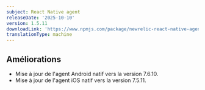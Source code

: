 ```yaml
---
subject: React Native agent
releaseDate: '2025-10-10'
version: 1.5.11
downloadLink: 'https://www.npmjs.com/package/newrelic-react-native-agent/v/1.5.10'
translationType: machine
---
```


## Améliorations

* Mise à jour de l&apos;agent Android natif vers la version 7.6.10.
* Mise à jour de l&apos;agent iOS natif vers la version 7.5.11.
